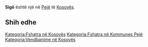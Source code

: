 {{Fshat në 
 | Emri                = Sigë
 | EmriAlt                = 
 | NAME_SHORT_FORM=      
 | NAME_GENERIC=      
 | NAME_SORT_NAME_RO=      SIGE
 | FULL_NAME_RO = Sigë
 | FULL_NAME_ND_RO=Sige
 | SORT_NAME_RG=SIGE
 | FULL_NAME_RG=Sigë
 | FULL_NAME_ND_RG=Sige
 | SRP_NAME_SHORT_FORM=      
 | SRP_NAME_GENERIC=      
 | SRP_NAME_SORT_NAME_RO=      
 | SRP_FULL_NAME_RO = 
 | SRP_FULL_NAME_ND_RO=
 | SRP_SORT_NAME_RG=
 | SRP_FULL_NAME_RG=
 | SRP_FULL_NAME_ND_RG=
 | Emri (Rasa dhanore) = 
 | Figura              = 
 | Shteti              = Kosovo
 | Komuna              = Pejë
 | Kodi postar         = 
 | Sipërfaqja          = 

 | Popullsia           = 

 | Regj. i popullsisë  = 
 | Dend. e popullsisë  = 
 | Faqja zyrtare       = 
 <!--- Koordinatat ----> 
 | Gjerësia            = 42.709722
 | Gjatësia            = 20.305556
 | Lartësia            = 
}}
'''Sigë''' është një [[]] në [[Pejë]] të [[Kosovës]].

<!-- == Gjeografia == -->
<!-- == Historia == -->
<!-- == Demografia == -->
== Shih edhe ==
{{Komuna Pejë}}
{{Kosovo-Administrata-Cung}}

[[Kategoria:Fshatra në Kosovës]]
[[Kategoria:Fshatra në Kommunes Pejë]]
[[Kategoria:Vendbanime në Kosovës]]